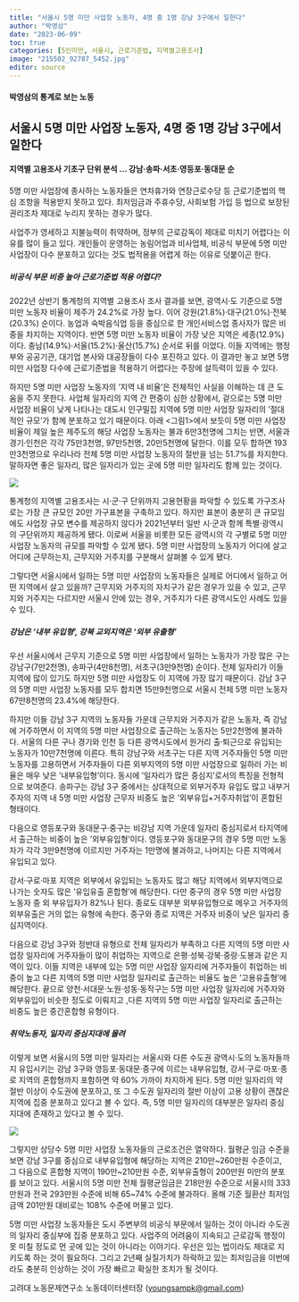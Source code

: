 ```yaml
---
title: "서울시 5명 미만 사업장 노동자, 4명 중 1명 강남 3구에서 일한다"
author: "박영삼"
date: "2023-06-09"
toc: true
categories: [5인미만, 서울시, 근로기준법, 지역별고용조사]
image: "215502_92787_5452.jpg"
editor: source
---
```


#### 박영삼의 통계로 보는 노동

## 서울시 5명 미만 사업장 노동자, 4명 중 1명 강남 3구에서 일한다

#### 지역별 고용조사 기초구 단위 분석 … 강남·송파·서초·영등포·동대문 순

5명 미만 사업장에 종사하는 노동자들은 연차휴가와 연장근로수당 등 근로기준법의 핵심 조항을 적용받지 못하고 있다. 최저임금과 주휴수당, 사회보험 가입 등 법으로 보장된 권리조차 제대로 누리지 못하는 경우가 많다.

사업주가 영세하고 지불능력이 취약하며, 정부의 근로감독이 제대로 미치기 어렵다는 이유를 많이 들고 있다. 개인들이 운영하는 농림어업과 비사업체, 비공식 부문에 5명 미만 사업장이 다수 분포하고 있다는 것도 법적용을 어렵게 하는 이유로 덧붙이곤 한다.

##### 비공식 부문 비중 높아 근로기준법 적용 어렵다?

2022년 상반기 통계청의 지역별 고용조사 조사 결과를 보면, 광역시·도 기준으로 5명 미만 노동자 비율이 제주가 24.2%로 가장 높다. 이어 강원(21.8%)·대구(21.0%)·전북(20.3%) 순이다. 농업과 숙박음식업 등을 중심으로 한 개인서비스업 종사자가 많은 비중을 차지하는 지역이다. 반면 5명 미만 노동자 비율이 가장 낮은 지역은 세종(12.9%)이다. 충남(14.9%)·서울(15.2%)·울산(15.7%) 순서로 뒤를 이었다. 이들 지역에는 행정부와 공공기관, 대기업 본사와 대공장들이 다수 포진하고 있다. 이 결과만 놓고 보면 5명 미만 사업장 다수에 근로기준법을 적용하기 어렵다는 주장에 설득력이 있을 수 있다.

하지만 5명 미만 사업장 노동자의 ‘지역 내 비율’은 전체적인 사실을 이해하는 데 큰 도움을 주지 못한다. 사업체 일자리의 지역 간 편중이 심한 상황에서, 겉으로는 5명 미만 사업장 비율이 낮게 나타나는 대도시 인구밀집 지역에 5명 미만 사업장 일자리의 ‘절대적인 규모’가 함께 분포하고 있기 때문이다. 아래 <그림1>에서 보듯이 5명 미만 사업장 비율이 제일 높은 제주도의 해당 사업장 노동자는 불과 6만3천명에 그치는 반면, 서울과 경기·인천은 각각 75만3천명, 97만5천명, 20만5천명에 달한다. 이를 모두 합하면 193만3천명으로 우리나라 전체 5명 미만 사업장 노동자의 절반을 넘는 51.7%를 차지한다. 말하자면 좋은 일자리, 많은 일자리가 있는 곳에 5명 미만 일자리도 함께 있는 것이다.

![](215502_92787_5452.jpg){fig-align="center"}

통계청의 지역별 고용조사는 시·군·구 단위까지 고용현황을 파악할 수 있도록 가구조사로는 가장 큰 규모인 20만 가구표본을 구축하고 있다. 하지만 표본이 충분히 큰 규모임에도 사업장 규모 변수를 제공하지 않다가 2021년부터 일반 시·군과 함께 특별·광역시의 구단위까지 제공하게 됐다. 이로써 서울을 비롯한 모든 광역시의 각 구별로 5명 미만 사업장 노동자의 규모를 파악할 수 있게 됐다. 5명 미만 사업장의 노동자가 어디에 살고 어디에 근무하는지, 근무지와 거주지를 구분해서 살펴볼 수 있게 됐다.

그렇다면 서울시에서 일하는 5명 미만 사업장의 노동자들은 실제로 어디에서 일하고 어떤 지역에서 살고 있을까? 근무지와 거주지의 자치구가 같은 경우가 있을 수 있고, 근무지와 거주지는 다르지만 서울시 안에 있는 경우, 거주지가 다른 광역시도인 사례도 있을 수 있다.

##### 강남은 ‘내부 유입형’, 강북 교외지역은 ‘외부 유출형’

우선 서울시에서 근무지 기준으로 5명 미만 사업장에서 일하는 노동자가 가장 많은 구는 강남구(7만2천명), 송파구(4만8천명), 서초구(3만9천명) 순이다. 전체 일자리가 이들 지역에 많이 있기도 하지만 5명 미만 사업장도 이 지역에 가장 많기 때문이다. 강남 3구의 5명 미만 사업장 노동자를 모두 합치면 15만9천명으로 서울시 전체 5명 미만 노동자 67만8천명의 23.4%에 해당한다.

하지만 이들 강남 3구 지역의 노동자들 가운데 근무지와 거주지가 같은 노동자, 즉 강남에 거주하면서 이 지역의 5명 미만 사업장으로 출근하는 노동자는 5만2천명에 불과하다. 서울의 다른 구나 경기와 인천 등 다른 광역시도에서 원거리 출·퇴근으로 유입되는 노동자가 10만7천명에 이른다. 특히 강남구와 서초구는 다른 지역 거주자들인 5명 미만 노동자를 고용하면서 거주자들이 다른 외부지역의 5명 미만 사업장으로 일하러 가는 비율은 매우 낮은 ‘내부유입형’이다. 동시에 ‘일자리가 많은 중심지’로서의 특징을 전형적으로 보여준다. 송파구는 강남 3구 중에서는 상대적으로 외부거주자 유입도 많고 내부거주자의 지역 내 5명 미만 사업장 근무자 비중도 높은 ‘외부유입+거주자취업’이 혼합된 형태이다.

다음으로 영등포구와 동대문구·중구는 비강남 지역 가운데 일자리 중심지로서 타지역에서 출근하는 비중이 높은 ‘외부유입형’이다. 영등포구와 동대문구의 경우 5명 미만 노동자가 각각 3만9천명에 이르지만 거주자는 1만명에 불과하고, 나머지는 다른 지역에서 유입되고 있다.

강서·구로·마포 지역은 외부에서 유입되는 노동자도 많고 해당 지역에서 외부지역으로 나가는 숫자도 많은 ‘유입유출 혼합형’에 해당한다. 다만 중구의 경우 5명 미만 사업장 노동자 중 외 부유입자가 82%나 된다. 종로도 대부분 외부유입형으로 메우고 거주자의 외부유출은 거의 없는 유형에 속한다. 중구와 종로 지역은 거주자 비중이 낮은 일자리 중심지역이다.

다음으로 강남 3구와 정반대 유형으로 전체 일자리가 부족하고 다른 지역의 5명 미만 사업장 일자리에 거주자들이 많이 취업하는 지역으로 은평·성북·강북·중랑·도봉과 같은 지역이 있다. 이들 지역은 내부에 있는 5명 미만 사업장 일자리에 거주자들이 취업하는 비중이 높고 다른 지역의 5명 미만 사업장 일자리로 출근하는 비율도 높은 ‘고용유출형’에 해당한다. 끝으로 양천·서대문·노원·성동·동작구는 5명 미만 사업장 일자리에 거주자와 외부유입이 비슷한 정도로 이뤄지고 ,다른 지역의 5명 미만 사업장 일자리로 출근하는 비중도 높은 중간혼합형 유형이다.

##### 취약노동자, 일자리 중심지대에 몰려

이렇게 보면 서울시의 5명 미만 일자리는 서울시와 다른 수도권 광역시·도의 노동자들까지 유입시키는 강남 3구와 영등포·동대문·중구에 이르는 내부유입형, 강서·구로·마포·종로 지역의 혼합형까지 포함하면 약 60% 가까이 차지하게 된다. 5명 미만 일자리의 약 절반 이상이 수도권에 분포하고, 또 그 수도권 일자리의 절반 이상이 고용 상황이 괜찮은 지역에 집중 분포하고 있다고 볼 수 있다. 즉, 5명 미만 일자리의 대부분은 일자리 중심지대에 존재하고 있다고 볼 수 있다.

![](215502_92788_5510.jpg){fig-align="center"}

그렇지만 상당수 5명 미만 사업장 노동자들의 근로조건은 열악하다. 월평균 임금 수준을 보면 강남 3구를 중심으로 내부유입형에 해당하는 지역은 210만\~260만원 수준이고, 그 다음으로 혼합형 지역이 190만\~210만원 수준, 외부유출형이 200만원 미만의 분포를 보이고 있다. 서울시의 5명 미만 전체 월평균임금은 218만원 수준으로 서울시의 333만원과 전국 293만원 수준에 비해 65\~74% 수준에 불과하다. 올해 기준 월환산 최저임금액 201만원 대비로는 108% 수준에 머물고 있다.

5명 미만 사업장 노동자들은 도시 주변부의 비공식 부문에서 일하는 것이 아니라 수도권의 일자리 중심부에 집중 분포하고 있다. 사업주의 어려움이 지속되고 근로감독 행정이 못 미칠 정도로 먼 곳에 있는 것이 아니라는 이야기다. 우선은 있는 법이라도 제대로 지키도록 하는 것이 필요하다. 그리고 2년째 실질가치가 하락하고 있는 최저임금을 이번에라도 충분히 인상하는 것이 가장 빠르고 확실한 조치가 될 것이다.

고려대 노동문제연구소 노동데이터센터장 ([youngsampk\@gmail.com](youngsampk@gmail.com))\
